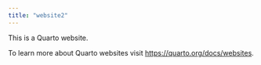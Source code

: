```yaml
---
title: "website2"
---
```


This is a Quarto website.

To learn more about Quarto websites visit <https://quarto.org/docs/websites>.
